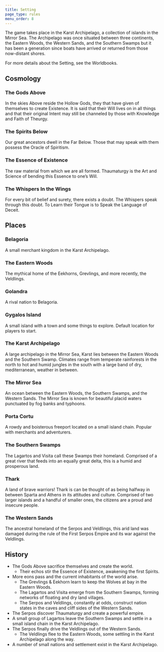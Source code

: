 ```yaml
---
title: Setting
page_type: rules
menu_order: 8
---
```


The game takes place in the Karst Archipelago, a collection of islands in the Mirror Sea. The Archipelago was once situated between three continents, the Eastern Woods, the Western Sands, and the Southern Swamps but it has been a generation since boats have arrived or returned from those now-distant shores.

For more details about the Setting, see the Worldbooks.

## Cosmology

### The Gods Above

In the skies Above reside the Hollow Gods, they that have given of themselves to create Existence. It is said that their Will lives on in all things and that their original Intent may still be channeled by those with Knowledge and Faith of Theurgy.

### The Spirits Below

Our great ancestors dwell in the Far Below. Those that may speak with them possess the Oracle of Spiritism.

### The Essence of Existence

The raw material from which we are all formed. Thaumaturgy is the Art and Science of bending this Essence to one’s Will.

### The Whispers In the Wings

For every bit of belief and surety, there exists a doubt. The Whispers speak through this doubt. To Learn their Tongue is to Speak the Language of Deceit.

## Places

### Belagoria

A small merchant kingdom in the Karst Archipelago.

### The Eastern Woods

The mythical home of the Eekhorns, Grevlings, and more recently, the Veldlings.

### Golandra

A rival nation to Belagoria.

### Gygalos Island

A small island with a town and some things to explore. Default location for players to start.

### The Karst Archipelago

A large archipelago in the Mirror Sea, Karst lies between the Eastern Woods and the Southern Swamp. Climates range from temperate rainforests in the north to hot and humid jungles in the south with a large band of dry, mediterranean, weather in between.

### The Mirror Sea

An ocean between the Eastern Woods, the Southern Swamps, and the Western Sands. The Mirror Sea is known for beautiful placid waters punctuated by fog banks and typhoons.

### Porta Cortu

A rowdy and boisterous freeport located on a small island chain. Popular with merchants and adventurers.

### The Southern Swamps

The Lagartos and Visita call these Swamps their homeland. Comprised of a great river that feeds into an equally great delta, this is a humid and prosperous land.

### Thark

A land of brave warriors! Thark is can be thought of as being halfway in between Sparta and Athens in its attitudes and culture. Comprised of two larger islands and a handful of smaller ones, the citizens are a proud and insecure people.

### The Western Sands

The ancestral homeland of the Serpos and Veldlings, this arid land was damaged during the rule of the First Serpos Empire and its war against the Veldlings.

## History

- The Gods Above sacrifice themselves and create the world.
  - Their echos stir the Essence of Existence, awakening the first Spirits.
- More eons pass and the current inhabitants of the world arise.
  - The Grevlings & Eekhorn learn to keep the Wolves at bay in the Eastern Woods.
  - The Lagartos and Visita emerge from the Southern Swamps, forming networks of floating and dry land villages.
  - The Serpos and Veldlings, constantly at odds, construct nation states in the caves and cliff sides of the Western Sands.
- The Serpos discover Thaumaturgy and create a powerful empire.
- A small group of Lagartos leave the Southern Swamps and settle in a small island chain in the Karst Archipelago.
- The Serpos finally drive the Veldlings out of the Western Sands.
  - The Veldlings flee to the Eastern Woods, some settling in the Karst Archipelago along the way.
- A number of small nations and settlement exist in the Karst Archipelago.
